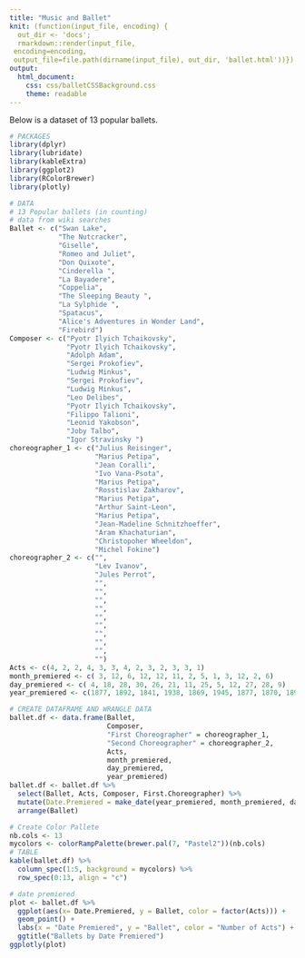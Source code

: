 ```yaml
---
title: "Music and Ballet"
knit: (function(input_file, encoding) {
  out_dir <- 'docs';
  rmarkdown::render(input_file,
 encoding=encoding,
 output_file=file.path(dirname(input_file), out_dir, 'ballet.html'))})
output: 
  html_document:
    css: css/balletCSSBackground.css
    theme: readable
---
```


Below is a dataset of 13 popular ballets. 

```r
# PACKAGES
library(dplyr)
library(lubridate)
library(kableExtra) 
library(ggplot2)
library(RColorBrewer)
library(plotly)
```

```r
# DATA 
# 13 Popular ballets (in counting)
# data from wiki searches 
Ballet <- c("Swan Lake", 
            "The Nutcracker", 
            "Giselle", 
            "Romeo and Juliet",  
            "Don Quixote", 
            "Cinderella ", 
            "La Bayadere", 
            "Coppelia", 
            "The Sleeping Beauty ", 
            "La Sylphide ", 
            "Spatacus", 
            "Alice's Adventures in Wonder Land",
            "Firebird")
Composer <- c("Pyotr Ilyich Tchaikovsky", 
              "Pyotr Ilyich Tchaikovsky",
              "Adolph Adam", 
              "Sergei Prokofiev",
              "Ludwig Minkus",
              "Sergei Prokofiev",
              "Ludwig Minkus",
              "Leo Delibes",
              "Pyotr Ilyich Tchaikovsky",
              "Filippo Talioni",
              "Leonid Yakobson",
              "Joby Talbo",
              "Igor Stravinsky ")
choreographer_1 <- c("Julius Reisinger",
                     "Marius Petipa", 
                     "Jean Coralli",
                     "Ivo Vana-Psota",
                     "Marius Petipa", 
                     "Rosstislav Zakharov",
                     "Marius Petipa",
                     "Arthur Saint-Leon",
                     "Marius Petipa",
                     "Jean-Madeline Schnitzhoeffer",
                     "Aram Khachaturian",
                     "Christopoher Wheeldon",
                     "Michel Fokine")
choreographer_2 <- c("",
                     "Lev Ivanov",
                     "Jules Perrot",
                     "",
                     "",
                     "",
                     "",
                     "",
                     "",
                     "",
                     "",
                     "",
                     "")
Acts <- c(4, 2, 2, 4, 3, 3, 4, 2, 3, 2, 3, 3, 1)
month_premiered <- c( 3, 12, 6, 12, 12, 11, 2, 5, 1, 3, 12, 2, 6)
day_premiered <- c( 4, 18, 28, 30, 26, 21, 11, 25, 5, 12, 27, 28, 9)
year_premiered <- c(1877, 1892, 1841, 1938, 1869, 1945, 1877, 1870, 1890, 1832, 1956, 2011, 1910)
```

```r
# CREATE DATAFRAME AND WRANGLE DATA 
ballet.df <- data.frame(Ballet, 
                        Composer, 
                        "First Choreographer" = choreographer_1, 
                        "Second Choreographer" = choreographer_2, 
                        Acts, 
                        month_premiered, 
                        day_premiered, 
                        year_premiered)
ballet.df <- ballet.df %>% 
  select(Ballet, Acts, Composer, First.Choreographer) %>%
  mutate(Date.Premiered = make_date(year_premiered, month_premiered, day_premiered)) %>%
  arrange(Ballet) 
```

```r
# Create Color Pallete 
nb.cols <- 13
mycolors <- colorRampPalette(brewer.pal(7, "Pastel2"))(nb.cols)
# TABLE 
kable(ballet.df) %>%
  column_spec(1:5, background = mycolors) %>%
  row_spec(0:13, align = "c")
```


```r
# date premiered 
plot <- ballet.df %>% 
  ggplot(aes(x= Date.Premiered, y = Ballet, color = factor(Acts))) +
  geom_point() +
  labs(x = "Date Premiered", y = "Ballet", color = "Number of Acts") +
  ggtitle("Ballets by Date Premiered")
ggplotly(plot)

```

